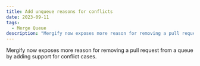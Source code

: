 ```yaml
---
title: Add unqueue reasons for conflicts
date: 2023-09-11
tags:
  - Merge Queue
description: "Mergify now exposes more reason for removing a pull request from a queue by adding support for conflict cases."
---
```


Mergify now exposes more reason for removing a pull request from a queue by adding support for conflict cases.
